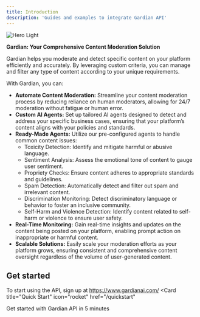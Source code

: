 ```yaml
---
title: Introduction
description: 'Guides and examples to integrate Gardian API'
---
```

<Frame>
<img
  className="block"
  src="/images/hero.png"
  alt="Hero Light"
/>
</Frame>

**Gardian: Your Comprehensive Content Moderation Solution**

Gardian helps you moderate and detect specific content on your platform efficiently and accurately. By leveraging custom criteria, you can manage and filter any type of content according to your unique requirements.

With Gardian, you can:

- **Automate Content Moderation:** Streamline your content moderation process by reducing reliance on human moderators, allowing for 24/7 moderation without fatigue or human error.
- **Custom AI Agents:** Set up tailored AI agents designed to detect and address your specific business cases, ensuring that your platform’s content aligns with your policies and standards.
- **Ready-Made Agents:** Utilize our pre-configured agents to handle common content issues:
  - Toxicity Detection: Identify and mitigate harmful or abusive language.
  - Sentiment Analysis: Assess the emotional tone of content to gauge user sentiment.
  - Propriety Checks: Ensure content adheres to appropriate standards and guidelines.
  - Spam Detection: Automatically detect and filter out spam and irrelevant content.
  - Discrimination Monitoring: Detect discriminatory language or behavior to foster an inclusive community.
  - Self-Harm and Violence Detection: Identify content related to self-harm or violence to ensure user safety.
- **Real-Time Monitoring:** Gain real-time insights and updates on the content being posted on your platform, enabling prompt action on inappropriate or harmful content.
- **Scalable Solutions:** Easily scale your moderation efforts as your platform grows, ensuring consistent and comprehensive content oversight regardless of the volume of user-generated content.


## Get started

To start using the API, sign up at https://www.gardianai.com/
<Card
  title="Quick Start"
  icon="rocket"
  href="/quickstart"
>
  Get started with Gardian API in 5 minutes
</Card>

